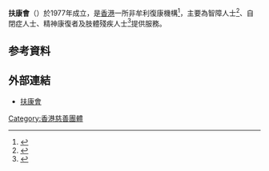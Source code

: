 
'''扶康會'''（{{lang-en|'''Fu Hong Society'''}}）於1977年成立，是[[香港|香港]]一所非牟利復康機構<ref>{{Cite web |url=http://www.fuhong.org/PageInfo.aspx?md=10000&cid=53 |title=扶康會組織架構 |access-date=2014-08-27 |archive-date=2019-11-07 |archive-url=https://web.archive.org/web/20191107090940/https://www.fuhong.org/PageInfo.aspx?md=10000&cid=53 |dead-url=no }}</ref>，主要為智障人士<ref>{{Cite web |url=http://www.hkdailynews.com.hk/NewsDetail/Index/148098 |title=港基夥扶康 美食促共融 |access-date=2014-08-27 |archive-date=2014-09-03 |archive-url=https://web.archive.org/web/20140903062213/http://www.hkdailynews.com.hk/NewsDetail/Index/148098 |dead-url=yes }}</ref>、自閉症人士、精神康復者及肢體殘疾人士<ref>{{Cite web |url=http://news.takungpao.com.hk/hkol/shjj/wz/2014-03/2348949.html |title=為殘疾人士提供職位 |access-date=2014-08-27 |archive-date=2019-08-16 |archive-url=https://web.archive.org/web/20190816065225/http://news.takungpao.com.hk/hkol/shjj/wz/2014-03/2348949.html |dead-url=no }}</ref>提供服務。

==参考資料==
<div class="references-small">
<references />
</div>

==外部連結==
* [http://www.fuhong.org/ 扶康會] {{Wayback|url=http://www.fuhong.org/ |date=20210321002237 }}

[[Category:香港慈善團體|Category:香港慈善團體]]